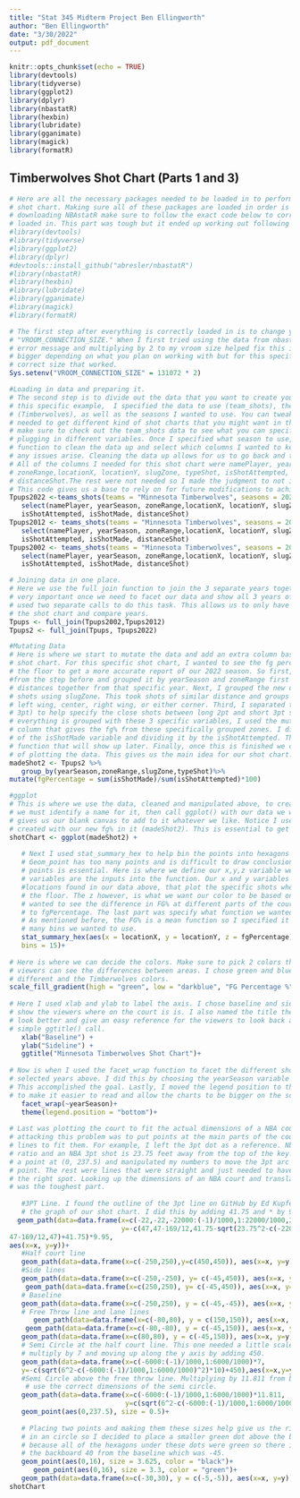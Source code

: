 ```yaml
---
title: "Stat 345 Midterm Project Ben Ellingworth"
author: "Ben Ellingworth"
date: "3/30/2022"
output: pdf_document
---
```




```r
knitr::opts_chunk$set(echo = TRUE)
library(devtools)
library(tidyverse)
library(ggplot2)
library(dplyr)
library(nbastatR)
library(hexbin)
library(lubridate)
library(gganimate)
library(magick)
library(formatR)
```

## Timberwolves Shot Chart (Parts 1 and 3)

```r
# Here are all the necessary packages needed to be loaded in to perform the task of creating a
# shot chart. Making sure all of these packages are loaded in order is essential. When
# downloading NBAstatR make sure to follow the exact code below to correctly get all the data
# loaded in. This part was tough but it ended up working out following what I did below.
#library(devtools)
#library(tidyverse)
#library(ggplot2)
#library(dplyr)
#devtools::install_github("abresler/nbastatR")
#library(nbastatR)
#library(hexbin)
#library(lubridate)
#library(gganimate)
#library(magick)
#library(formatR)

# The first step after everything is correctly loaded in is to change your
# "VROOM_CONNECTION_SIZE." When I first tried using the data from nbastatR I kept getting an
# error message and multiplying by 2 to my vroom size helped fix this issue. It may need to
# bigger depending on what you plan on working with but for this specific task this was the
# correct size that worked.
Sys.setenv("VROOM_CONNECTION_SIZE" = 131072 * 2)

#Loading in data and preparing it.
# The second step is to divide out the data that you want to create your shot charts from. For
# this specific example,  I specified the data to use (team_shots), the team I want
# (Timberwolves), as well as the seasons I wanted to use. You can tweak these variables as
# needed to get different kind of shot charts that you might want in the future. I would just
# make sure to check out the team_shots data to see what you can specify to work with, before
# plugging in different variables. Once I specified what season to use, I used the select
# function to clean the data up and select which columns I wanted to keep. This is important if
# any issues arise. Cleaning the data up allows for us to go back and try and fix the problem.
# All of the columns I needed for this shot chart were namePlayer, yearSeason,
# zoneRange,locationX, locationY, slugZone, typeShot, isShotAttempted, isShotMade,
# distanceShot.The rest were not needed so I made the judgment to not include them in our data.
# This code gives us a base to rely on for future modifications to achieve certain goals. 
Tpups2022 <-teams_shots(teams = "Minnesota Timberwolves", seasons = 2022)%>%
   select(namePlayer, yearSeason, zoneRange,locationX, locationY, slugZone, typeShot,
   isShotAttempted, isShotMade, distanceShot)
Tpups2012 <- teams_shots(teams = "Minnesota Timberwolves", seasons = 2012)%>%
   select(namePlayer, yearSeason, zoneRange,locationX, locationY, slugZone, typeShot,
   isShotAttempted, isShotMade, distanceShot)
Tpups2002 <- teams_shots(teams = "Minnesota Timberwolves", seasons = 2002)%>%
   select(namePlayer, yearSeason, zoneRange,locationX, locationY, slugZone, typeShot,
   isShotAttempted, isShotMade, distanceShot)

# Joining data in one place.
# Here we use the full join function to join the 3 separate years together. This will become
# very important once we need to facet our data and show all 3 years of shot chart data later. I
# used two separate calls to do this task. This allows us to only have to call one object for
# the shot chart and compare years.  
Tpups <- full_join(Tpups2002,Tpups2012)
Tpups2 <- full_join(Tpups, Tpups2022)

#Mutating Data
# Here is where we start to mutate the data and add an extra column based on our purpose for the
# shot chart. For this specific shot chart, I wanted to see the fg percentage from each zone on
# the floor to get a more accurate report of our 2022 season. So first, I took the data gathered
#from the step before and grouped it by yearSeason and zoneRange first to group shots in similar
# distances together from that specific year. Next, I grouped the new data by the zone of these
# shots using slugZone. This took shots of similar distance and groups them as either from the
# left wing, center, right wing, or either corner. Third, I separated the type of shot (2pt or
# 3pt) to help specify the close shots between long 2pt and short 3pt shots. Lastly, once
# everything is grouped with these 3 specific variables, I used the mutate function to create a
# column that gives the fg% from these specifically grouped zones. I did this by taking the sum
# of the isShotMade variable and dividing it by the isShotAttempted. This is basically a "mean"
# function that will show up later. Finally, once this is finished we can get to the final part
# of plotting the data. This gives us the main idea for our shot chart. 
madeShot2 <- Tpups2 %>%
   group_by(yearSeason,zoneRange,slugZone,typeShot)%>%
mutate(fgPercentage = sum(isShotMade)/sum(isShotAttempted)*100)

#ggplot
# This is where we use the data, cleaned and manipulated above, to create our shot chart. First
# we must identify a name for it, then call ggplot() with our data we want to use inside. This
# gives us our blank canvas to add to it whatever we like. Notice I used the the data set we
# created with our new fg% in it (madeShot2). This is essential to get this project to work. 
shotChart <- ggplot(madeShot2) +
   
   # Next I used stat_summary_hex to help bin the points into hexagons rather than geom_point.
   # Geom_point has too many points and is difficult to draw conclusions from, so binning the
   # points is essential. Here is where we define our x,y,z variable we want to use. These
   # variables are the inputs into the function. Our x and y variables are the respective
   #locations found in our data above, that plot the specific shots where they actually were on 
   # the floor. The z however, is what we want our color to be based on. For this example,
   # wanted to see the difference in FG% at different parts of the court so I set the z to be = 
   # to fgPercentage. The last part was specify what function we wanted to use for these points.
   # As mentioned before, the FG% is a mean function so I specified it in quotes and decided how
   # many bins we wanted to use. 
   stat_summary_hex(aes(x = locationX, y = locationY, z = fgPercentage),fun = "mean", 
   bins = 15)+
   
# Here is where we can decide the colors. Make sure to pick 2 colors that are opposite so the
# viewers can see the differences between areas. I chose green and blue because they are 
# different and the Timberwolves colors.  
scale_fill_gradient(high = "green", low = "darkblue", "FG Percentage %")+
   
# Here I used xlab and ylab to label the axis. I chose baseline and sideline because that will
# show the viewers where on the court is is. I also named the title the year to make the chart
# look better and give an easy reference for the viewers to look back at. I did this by a
# simple ggtitle() call.
   xlab("Baseline") +
   ylab("Sideline") +
   ggtitle("Minnesota Timberwolves Shot Chart")+
   
# Now is when I used the facet_wrap function to facet the different shot charts from the 3
# selected years above. I did this by choosing the yearSeason variable to seperate the data.
# This accomplished the goal. Lastly, I moved the legend position to the bottom of the charts
# to make it easier to read and allow the charts to be bigger on the screen. 
   facet_wrap(~yearSeason)+
   theme(legend.position = "bottom")+
   
# Last was plotting the court to fit the actual dimensions of a NBA court. My method for
# attacking this problem was to put points at the main parts of the court and move my respective
# lines to fit them. For example, I left the 3pt dot as a reference. NbastatR uses a 1/10 foot
# ratio and an NBA 3pt shot is 23.75 feet away from the top of the key. So, I placed
# a point at (0, 237.5) and manipulated my numbers to move the 3pt arc to match with that
# point. The rest were lines that were straight and just needed to have either x or y set at
# the right spot. Looking up the dimensions of an NBA court and translating it to this graph
# was the toughest part.  
   
   #3PT Line. I found the outline of the 3pt line on GitHub by Ed Kupfer and scaled it to fit
   # the graph of our shot chart. I did this by adding 41.75 and * by 9.95 at the end.
  geom_path(data=data.frame(x=c(-22,-22,-22000:(-1)/1000,1:22000/1000,22,22),
                            y=-c(47,47-169/12,41.75-sqrt(23.75^2-c(-22000:(-1)/1000,1:22000/1000)^2),
47-169/12,47)+41.75)*9.95, 
aes(x=x, y=y))+
   #Half court line
   geom_path(data=data.frame(x=c(-250,250),y=c(450,450)), aes(x=x, y=y))+
   #Side lines
   geom_path(data=data.frame(x=c(-250,-250), y= c(-45,450)), aes(x=x, y=y))+
    geom_path(data=data.frame(x=c(250,250), y= c(-45,450)), aes(x=x, y=y))+
   # Baseline
   geom_path(data=data.frame(x=c(-250,250), y = c(-45,-45)), aes(x=x, y=y))+
   # Free Throw line and lane lines
      geom_path(data=data.frame(x=c(-80,80), y = c(150,150)), aes(x=x, y=y))+
    geom_path(data=data.frame(x=c(-80,-80), y = c(-45,150)), aes(x=x, y=y))+
   geom_path(data=data.frame(x=c(80,80), y = c(-45,150)), aes(x=x, y=y))+
   # Semi Circle at the half court line. This one needed a little scale of the x axis by
   # multiply by 7 and moving up along the y axis by adding 450.
   geom_path(data=data.frame(x=c(-6000:(-1)/1000,1:6000/1000)*7,
   y=-c(sqrt(6^2-c(-6000:(-1)/1000,1:6000/1000)^2)*10)+450),aes(x=x,y=y))+
   #Semi Circle above the free throw line. Multiplying by 11.811 from both the y and x axis gave
    # use the correct dimensions of the semi circle.
   geom_path(data=data.frame(x=c(-6000:(-1)/1000,1:6000/1000)*11.811, 
                             y=c(sqrt(6^2-c(-6000:(-1)/1000,1:6000/1000)^2)*11.811)+150),aes(x=x,y=y))+
   geom_point(aes(0,237.5), size = 0.5)+
   
   # Placing two points and making them these sizes help give us the rim. I was not able to load
   # in an circle so I decided to place a smaller green dot above the black dot. This is fine
   # because all of the hexagons under these dots were green so there is not data lost. I placed
   # the backboard 40 from the baseline which was -45.  
   geom_point(aes(0,16), size = 3.625, color = "black")+
      geom_point(aes(0,16), size = 3.3, color = "green")+
   geom_path(data=data.frame(x=c(-30,30), y = c(-5,-5)), aes(x=x, y=y))
shotChart
```

